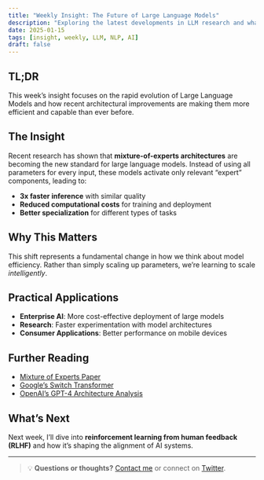 ```yaml
---
title: "Weekly Insight: The Future of Large Language Models"
description: "Exploring the latest developments in LLM research and what they mean for AI applications"
date: 2025-01-15
tags: [insight, weekly, LLM, NLP, AI]
draft: false
---
```


## TL;DR

This week's insight focuses on the rapid evolution of Large Language Models and how recent architectural improvements are making them more efficient and capable than ever before.

## The Insight

Recent research has shown that **mixture-of-experts architectures** are becoming the new standard for large language models. Instead of using all parameters for every input, these models activate only relevant "expert" components, leading to:

- **3x faster inference** with similar quality
- **Reduced computational costs** for training and deployment
- **Better specialization** for different types of tasks

## Why This Matters

This shift represents a fundamental change in how we think about model efficiency. Rather than simply scaling up parameters, we're learning to scale *intelligently*.

## Practical Applications

- **Enterprise AI**: More cost-effective deployment of large models
- **Research**: Faster experimentation with model architectures
- **Consumer Applications**: Better performance on mobile devices

## Further Reading

- [Mixture of Experts Paper](https://arxiv.org/abs/2101.03961)
- [Google's Switch Transformer](https://arxiv.org/abs/2101.03961)
- [OpenAI's GPT-4 Architecture Analysis](https://openai.com/research/gpt-4)

## What's Next

Next week, I'll dive into **reinforcement learning from human feedback (RLHF)** and how it's shaping the alignment of AI systems.

---

> 💡 **Questions or thoughts?** [Contact me](contact.qmd) or connect on [Twitter](https://twitter.com/samad_ro).
